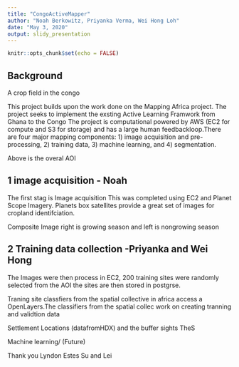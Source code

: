 ---
title: "CongoActiveMapper"
author: "Noah Berkowitz, Priyanka Verma, Wei Hong Loh"
date: "May 3, 2020"
output: slidy_presentation
---

```{r setup, include=FALSE}
knitr::opts_chunk$set(echo = FALSE)
```

## Background









A crop field in the congo 

This project builds upon the work done on the Mapping Africa project. 
The project seeks to implement the exsting Active Learning Framwork from Ghana to the Congo
 The project is computational powered by AWS (EC2 for compute and S3 for storage) and has a large human feedbackloop.There are four major mapping components: 1) image acquisition and pre-processing, 2) training data, 3) machine learning, and 4) segmentation. 










Above is the overal AOI 

## 1 image acquisition - Noah
The first stag is Image acquisition
  This was completed using EC2 and Planet Scope Imagery. Planets box satellites provide a great set of images for cropland identifciation. 
  








Composite Image right is growing season and left is nongrowing season


## 2 Training data collection -Priyanka and Wei Hong














The Images were then process in EC2, 200 training sites were randomly selected from the AOI
the sites are then stored in postgrse. 












Traning site classfiers from the spatial collective in africa access a OpenLayers.The classifiers from the spatial collec work on creating tranning and validtion data


















 Settlement Locations (datafromHDX) and the buffer sights
TheS
 
 
 
 

Machine learning/ (Future)








Thank you
Lyndon Estes Su and Lei

